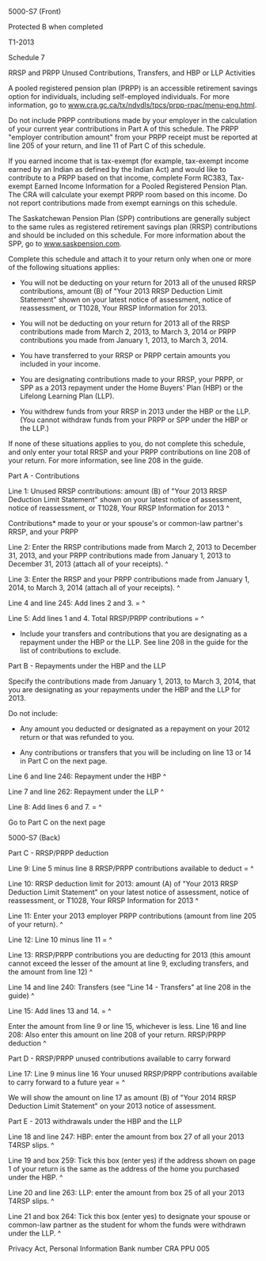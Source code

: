﻿5000-S7 (Front) 
 
Protected B when completed 
 
T1-2013 
 
Schedule 7 
 
RRSP and PRPP Unused Contributions, Transfers, and HBP or LLP Activities 
 
A pooled registered pension plan (PRPP) is an accessible retirement savings 
option for individuals, including self-employed individuals. For more 
information, go to www.cra.gc.ca/tx/ndvdls/tpcs/prpp-rpac/menu-eng.html. 
 
Do not include PRPP contributions made by your employer in the calculation of 
your current year contributions in Part A of this schedule. The PRPP 
"employer contribution amount" from your PRPP receipt must be reported at 
line 205 of your return, and line 11 of Part C of this schedule. 
 
If you earned income that is tax-exempt (for example, tax-exempt income 
earned by an Indian as defined by the Indian Act) and would like to 
contribute to a PRPP based on that income, complete Form RC383, Tax-exempt 
Earned Income Information for a Pooled Registered Pension Plan. The CRA will 
calculate your exempt PRPP room based on this income. Do not report 
contributions made from exempt earnings on this schedule. 
 
The Saskatchewan Pension Plan (SPP) contributions are generally subject to 
the same rules as registered retirement savings plan (RRSP) contributions and 
should be included on this schedule. For more information about the SPP, go 
to www.saskpension.com. 
 
Complete this schedule and attach it to your return only when one or more of 
the following situations applies: 
 
- You will not be deducting on your return for 2013 all of the unused RRSP 
contributions, amount (B) of "Your 2013 RRSP Deduction Limit Statement" shown 
on your latest notice of assessment, notice of reassessment, or T1028, Your 
RRSP Information for 2013. 
 
- You will not be deducting on your return for 2013 all of the RRSP 
contributions made from March 2, 2013, to March 3, 2014 or PRPP contributions 
you made from January 1, 2013, to March 3, 2014. 
 
- You have transferred to your RRSP or PRPP certain amounts you included in 
your income. 
 
- You are designating contributions made to your RRSP, your PRPP, or SPP as a 
2013 repayment under the Home Buyers' Plan (HBP) or the Lifelong Learning 
Plan (LLP). 
 
- You withdrew funds from your RRSP in 2013 under the HBP or the LLP. (You 
cannot withdraw funds from your PRPP or SPP under the HBP or the LLP.) 
 
If none of these situations applies to you, do not complete this schedule, 
and only enter your total RRSP and your PRPP contributions on line 208 of 
your return. For more information, see line 208 in the guide. 
 
Part A - Contributions 
 
Line 1: Unused RRSP contributions: amount (B) of "Your 2013 RRSP Deduction 
Limit Statement" shown on your latest notice of assessment, notice of 
reassessment, or T1028, Your RRSP Information for 2013 ^
 
Contributions* made to your or your spouse's or common-law partner's RRSP, 
and your PRPP 
 
Line 2: Enter the RRSP contributions made from March 2, 2013 to December 31, 
2013, and your PRPP contributions made from January 1, 2013 to December 31, 
2013 (attach all of your receipts). ^
 
Line 3: Enter the RRSP and your PRPP contributions made from January 1, 2014, 
to March 3, 2014 (attach all of your receipts). ^
 
Line 4 and line 245: Add lines 2 and 3. = ^
 
Line 5: Add lines 1 and 4. Total RRSP/PRPP contributions = ^
 
* Include your transfers and contributions that you are designating as a 
repayment under the HBP or the LLP. See line 208 in the guide for the list of 
contributions to exclude. 
 
Part B - Repayments under the HBP and the LLP 
 
Specify the contributions made from January 1, 2013, to March 3, 2014, that 
you are designating as your repayments under the HBP and the LLP for 2013. 
 
Do not include: 
 
- Any amount you deducted or designated as a repayment on your 2012 return or 
that was refunded to you. 
 
- Any contributions or transfers that you will be including on line 13 or 14 
in Part C on the next page. 
 
Line 6 and line 246: Repayment under the HBP ^
 
Line 7 and line 262: Repayment under the LLP ^
 
Line 8: Add lines 6 and 7. = ^
 
Go to Part C on the next page 
 
 
5000-S7 (Back) 
 
Part C - RRSP/PRPP deduction 
 
Line 9: Line 5 minus line 8 RRSP/PRPP contributions available to deduct = ^
 
Line 10: RRSP deduction limit for 2013: amount (A) of "Your 2013 RRSP 
Deduction Limit Statement" on your latest notice of assessment, notice of 
reassessment, or T1028, Your RRSP Information for 2013 ^
 
Line 11: Enter your 2013 employer PRPP contributions (amount from line 205 of 
your return). ^
 
Line 12: Line 10 minus line 11 = ^
 
Line 13: RRSP/PRPP contributions you are deducting for 2013 (this amount 
cannot exceed the lesser of the amount at line 9, excluding transfers, and 
the amount from line 12) ^
 
Line 14 and line 240: Transfers (see "Line 14 - Transfers" at line 208 in the 
guide) ^
 
Line 15: Add lines 13 and 14. = ^
 
Enter the amount from line 9 or line 15, whichever is less. 
Line 16 and line 208: Also enter this amount on line 208 of your return. 
RRSP/PRPP deduction ^
 
Part D - RRSP/PRPP unused contributions available to carry forward 
 
Line 17: Line 9 minus line 16 Your unused RRSP/PRPP contributions available 
to carry forward to a future year = ^
 
We will show the amount on line 17 as amount (B) of "Your 2014 RRSP Deduction 
Limit Statement" on your 2013 notice of assessment. 
 
Part E - 2013 withdrawals under the HBP and the LLP 
 
Line 18 and line 247: HBP: enter the amount from box 27 of all your 2013 
T4RSP slips. ^
 
Line 19 and box 259: Tick this box (enter yes) if the address shown on page 1 
of your return is the same as the address of the home you purchased under the 
HBP. ^
 
Line 20 and line 263: LLP: enter the amount from box 25 of all your 2013 
T4RSP slips. ^
 
Line 21 and box 264: Tick this box (enter yes) to designate your spouse or 
common-law partner as the student for whom the funds were withdrawn under the 
LLP. ^
 
Privacy Act, Personal Information Bank number CRA PPU 005
